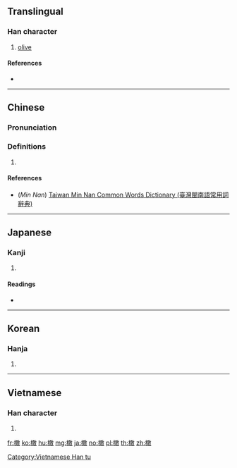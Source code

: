 ==Translingual==

===Han character===
{{Han char|rn=75|rad=木|as=12|sn=16|four=48940|canj=DMJK,DNJK|ids=⿰木敢}}

# [[olive]]

====References====
* {{Han ref|kx=0552.160|dkj=15512|dj=0941.050|hdz=21285.030|uh=6A44|ud=27204|bh=BEF1|bd=48881}}

----

==Chinese==
{{zh-forms}}

===Pronunciation===
{{zh-pron
|m=gǎn
|c=gaam3,gam2,gam3
|mn=kaⁿ/kan/kám
|mn_note=kaⁿ - vernacular, kan, kám - literary
|mc=y
|oc=y
|ma=
|cat=n
}}

===Definitions===
# {{rfdef|lang=zh}}

====References====
* (''Min Nan'') [http://twblg.dict.edu.tw/holodict_new/index.html Taiwan Min Nan Common Words Dictionary (臺灣閩南語常用詞辭典)]

----

==Japanese==

===Kanji===
{{ja-kanji|grade=|rs=木12}}

# {{defn|lang=ja|sort=木12}}

====Readings====
* {{ja-readings|on=[[かん]] (kan)|kun=}}

----

==Korean==

===Hanja===
{{ko-hanja|hangeul=감|eumhun=|rv=gam|mr=kam|y=kam}}

# {{defn|lang=ko|sort=木12}}

----

==Vietnamese==

===Han character===
{{vi-readings|rs=木12| hanviet = [[cạm]], [[cảm]]}}

# {{defn|lang=vi|sort=木12}}

[[Category:Vietnamese Han tu]]

[[fr:橄]]
[[ko:橄]]
[[hu:橄]]
[[mg:橄]]
[[ja:橄]]
[[no:橄]]
[[pl:橄]]
[[th:橄]]
[[zh:橄]]